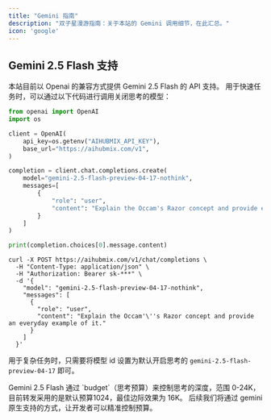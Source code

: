```yaml
---
title: "Gemini 指南"
description: "双子星漫游指南：关于本站的 Gemini 调用细节，在此汇总。"
icon: 'google'
---
```


## Gemini 2.5 Flash 支持

本站目前以 Openai 的兼容方式提供 Gemini 2.5 Flash 的 API 支持。
用于快速任务时，可以通过以下代码进行调用关闭思考的模型：
<CodeGroup>
```py Python
from openai import OpenAI
import os

client = OpenAI(
    api_key=os.getenv("AIHUBMIX_API_KEY"),
    base_url="https://aihubmix.com/v1",
)

completion = client.chat.completions.create(
    model="gemini-2.5-flash-preview-04-17-nothink",
    messages=[
        {
            "role": "user",
            "content": "Explain the Occam's Razor concept and provide everyday examples of it"
        }
    ]
)

print(completion.choices[0].message.content)
```

```shell Curl
curl -X POST https://aihubmix.com/v1/chat/completions \
  -H "Content-Type: application/json" \
  -H "Authorization: Bearer sk-***" \
  -d '{
    "model": "gemini-2.5-flash-preview-04-17-nothink",
    "messages": [
      {
        "role": "user",
        "content": "Explain the Occam'\''s Razor concept and provide an everyday example of it."
      }
    ]
  }'
```
</CodeGroup>

用于复杂任务时，只需要将模型 id 设置为默认开启思考的 `gemini-2.5-flash-preview-04-17` 即可。

<Info>
Gemini 2.5 Flash 通过 `budget`（思考预算）来控制思考的深度，范围 0-24K，目前转发采用的是默认预算1024，最佳边际效果为 16K。
后续我们将通过 gemini 原生支持的方式，让开发者可以精准控制预算。
</Info>

